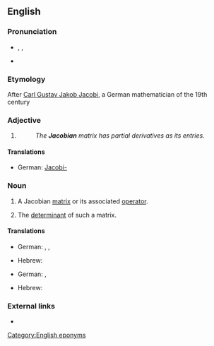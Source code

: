 {{also|Jacobean}}
==English==

===Pronunciation===
* {{enPR|yä'kõ-bi-un}}, {{IPA|/ˈjɑː.kəʊ.bi.ən/}}, {{X-SAMPA|/"jA:.k@U.bi.@n/}}
* {{IPA|/dʒəˈkoʊbijɨn/}}

===Etymology===
After [[w:Carl Gustav Jakob Jacobi|Carl Gustav Jakob Jacobi]], a German mathematician of the 19th century

===Adjective===
{{en-adj|-}}

# {{non-gloss definition|Used to specify certain [[mathematical]] [[object]]s named in honour of [[w:Carl Gustav Jacob Jacobi|C.&nbsp;G.&nbsp;J. Jacobi]].}}
#: ''The '''Jacobian''' matrix has partial derivatives as its entries.''

====Translations====
{{trans-top|in honor of Jacob}}
* German: [[Jacobi-]]
{{trans-mid}}
{{trans-bottom}}

===Noun===
{{en-noun}}

# {{calculus}} A Jacobian [[matrix]] or its associated [[operator]].
# {{calculus}} The [[determinant]] of such a matrix.

====Translations====
{{trans-top|Jacobian matrix}}
* German: {{t-|de|Jacobi-Matrix|f}}, {{t-|de|Funktionalmatrix|f}}, {{t-|de|Ableitungsmatrix|f}}
{{trans-mid}}
* Hebrew: {{t-|he|מטריצת יעקובי|f|tr=matrítzat ya'akóbi}}
{{trans-bottom}}

{{trans-top|the determinant of the Jacobian matrix}}
* German: {{t-|de|Jacobi-Determinante|f}}, {{t-|de|Funktionaldeterminante|f}}
{{trans-mid}}
* Hebrew: {{t-|he|יעקוביאן|m|tr=ya'akobián}}
{{trans-bottom}}

===External links===
* {{pedialite}}

[[Category:English eponyms]]